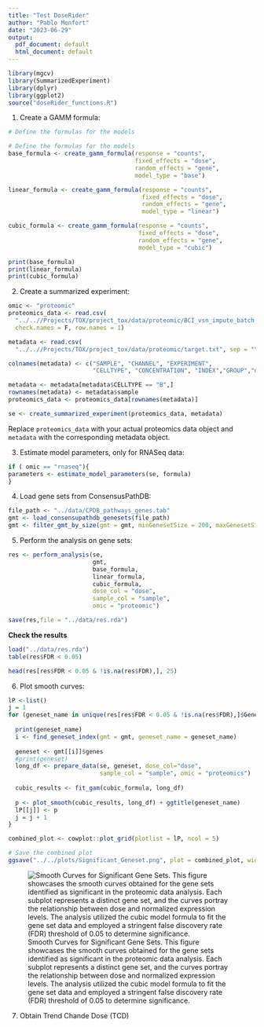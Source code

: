 ```yaml
---
title: "Test DoseRider"
author: "Pablo Monfort"
date: "2023-06-29"
output:
  pdf_document: default
  html_document: default
---
```

```r
library(mgcv)
library(SummarizedExperiment)
library(dplyr)
library(ggplot2)
source("doseRider_functions.R")
```



1. Create a GAMM formula:

```r
# Define the formulas for the models

# Define the formulas for the models
base_formula <- create_gamm_formula(response = "counts",
                                    fixed_effects = "dose",
                                    random_effects = "gene",
                                    model_type = "base")

linear_formula <- create_gamm_formula(response = "counts",
                                      fixed_effects = "dose",
                                      random_effects = "gene",
                                      model_type = "linear")

cubic_formula <- create_gamm_formula(response = "counts",
                                     fixed_effects = "dose",
                                     random_effects = "gene",
                                     model_type = "cubic")

print(base_formula)
print(linear_formula)
print(cubic_formula)

```

2. Create a summarized experiment:

```r
omic <- "proteomic"
proteomics_data <- read.csv(
  "../..//Projects/TOX/project_tox/data/proteomic/BCI_vsn_impute_batch.csv", 
  check.names = F, row.names = 1) 

metadata <- read.csv(
  "../..//Projects/TOX/project_tox/data/proteomic/target.txt", sep = "\t") 

colnames(metadata) <- c("SAMPLE", "CHANNEL", "EXPERIMENT", 
                        "CELLTYPE", "CONCENTRATION", "INDEX","GROUP","name","dose","sample")

metadata <- metadata[metadata$CELLTYPE == "B",]
rownames(metadata) <- metadata$sample
proteomics_data <- proteomics_data[rownames(metadata)]

se <- create_summarized_experiment(proteomics_data, metadata)
```

Replace `proteomics_data` with your actual proteomics data object and `metadata` with the corresponding metadata object.

3. Estimate model parameters, only for RNASeq data:
```r
if ( omic == "rnaseq"){
parameters <- estimate_model_parameters(se, formula)
}
```

4. Load gene sets from ConsensusPathDB:

```r
file_path <- "../data/CPDB_pathways_genes.tab"
gmt <- load_consensupathdb_genesets(file_path)
gmt <- filter_gmt_by_size(gmt = gmt, minGenesetSize = 200, maxGenesetSize = 1200)
```


5. Perform the analysis on gene sets:
```r
res <- perform_analysis(se, 
                        gmt, 
                        base_formula, 
                        linear_formula, 
                        cubic_formula, 
                        dose_col = "dose", 
                        sample_col = "sample", 
                        omic = "proteomic")

save(res,file = "../data/res.rda")
```

**Check the results**



```r
load("../data/res.rda")
table(res$FDR < 0.05)
```

```r
head(res[res$FDR < 0.05 & !is.na(res$FDR),], 25)
```

6. Plot smooth curves:

```r
lP <-list()
j = 1
for (geneset_name in unique(res[res$FDR < 0.05 & !is.na(res$FDR),]$Geneset)) {
  
  print(geneset_name)
  i <- find_geneset_index(gmt = gmt, geneset_name = geneset_name)
  
  geneset <- gmt[[i]]$genes
  #print(geneset)
  long_df <- prepare_data(se, geneset, dose_col="dose", 
                          sample_col = "sample", omic = "proteomics")
  
  cubic_results <- fit_gam(cubic_formula, long_df)
  
  p <- plot_smooth(cubic_results, long_df) + ggtitle(geneset_name)
  lP[[j]] <- p
  j = j + 1
}

combined_plot <- cowplot::plot_grid(plotlist = lP, ncol = 5)

# Save the combined plot
ggsave("../../plots/Significant_Geneset.png", plot = combined_plot, width = 22, height = 22, limitsize = FALSE)
```

![Smooth Curves for Significant Gene Sets. This figure showcases the smooth curves obtained for the gene sets identified as significant in the proteomic data analysis. Each subplot represents a distinct gene set, and the curves portray the relationship between dose and normalized expression levels. The analysis utilized the cubic model formula to fit the gene set data and employed a stringent false discovery rate (FDR) threshold of 0.05 to determine significance.](../../plots/Significant_Geneset.png)

7. Obtain Trend Chande Dose (TCD)

